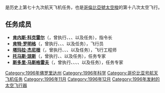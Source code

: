{{Unreferenced|time=2020-07-05T23:09:33+00:00}}
{{noteTA
|G1=Aero
}}
{{Infobox spaceflight
| operator           = [[美国国家航空航天局|美国国家航空航天局]]
| name               = {{lang|en|STS-78}}
| insignia           = Sts-80-patch.png
| spacecraft         = {{OV|102}}
| crew_size          = 5
| launch_site        = 佛罗里达州[[肯尼迪航天中心|肯尼迪航天中心]]<br />{{lang|en|LC 39B}}
| launch_date        = 1996年11月19日<br />14:55:47{{lang|en|EST}}
| landing_date       = 1996年12月7日<br />6:49:05{{lang|en|EST}}
| mission_duration   = 17天15小时53分钟18秒
| launch_mass        = 
| landing_mass       = 
| payload_mass       = {{convert|13006|kg}}
| orbit_apoapsis     = 375千米
| orbit_periapsis    = 318千米
| apsis              = 地
| orbit_reference    = [[地心轨道|地心轨道]]
| orbit_regime       = [[近地轨道|近地轨道]]
| orbit_inclination  = 28.45°
| orbit_period       = 91.5分钟
| distance_travelled = 11,000,000千米
| crew_photo         = STS-80_crew.jpg
| crew_photo_caption = 后排左起：杰尼根、马斯格雷夫、琼斯<br />前排左起：罗明格、科克雷尔
| next_mission       = [[File:Sts-81-patch.png|25px]] {{lang|en|[[STS-81|STS-81]]}}
| programme          = [[美國太空梭計劃|美國太空梭計劃]]
| previous_mission   = [[File:Sts-79-patch.png|25px]] {{lang|en|[[STS-79|STS-79]]}}
|}}

'''{{lang|en|STS-80}}'''是历史上第七十九次航天飞机任务，也是[[哥倫比亞號太空梭|哥倫比亞號太空梭]]的第十八次太空飞行。

== 任务成员 ==
* '''[[肯内斯·科克雷尔|肯内斯·科克雷尔]]'''（{{lang|en|Kenneth D. Cockrell}}，曾执行{{lang|en|[[STS-56|STS-56]]}}、{{lang|en|[[STS-69|STS-69]]}}、{{lang|en|STS-80}}、{{lang|en|[[STS-98|STS-98]]}}以及{{lang|en|[[STS-111|STS-111]]}}任务），指令长
* '''[[肯特·罗明格|肯特·罗明格]]'''（{{lang|en|Kent V. Rominger}}，曾执行{{lang|en|[[STS-73|STS-73]]}}、{{lang|en|STS-80}}、{{lang|en|[[STS-85|STS-85]]}}、{{lang|en|[[STS-96|STS-96]]}}以及{{lang|en|[[STS-100|STS-100]]}}任务），飞行员
* '''[[塔玛拉·杰尼根|塔玛拉·杰尼根]]'''（{{lang|en|Tamara E. Jernigan}}，曾执行{{lang|en|[[STS-40|STS-40]]}}、{{lang|en|[[STS-52|STS-52]]}}、{{lang|en|[[STS-67|STS-67]]}}、{{lang|en|STS-80}}以及{{lang|en|[[STS-96|STS-96]]}}任务），飞行工程师
* '''[[托马斯·琼斯|托马斯·琼斯]]'''（{{lang|en|Thomas D. Jones}}，曾执行{{lang|en|[[STS-59|STS-59]]}}、{{lang|en|[[STS-68|STS-68]]}}、{{lang|en|STS-80}}以及{{lang|en|[[STS-98|STS-98]]}}任务），任务专家
* '''[[斯多里·马斯格雷夫|斯多里·马斯格雷夫]]'''（{{lang|en|Story Musgrave}}，曾执行{{lang|en|[[STS-6|STS-6]]}}、{{lang|en|[[STS-51-F|STS-51-F]]}}、{{lang|en|[[STS-33|STS-33]]}}、{{lang|en|[[STS-44|STS-44]]}}、{{lang|en|[[STS-61|STS-61]]}}以及{{lang|en|STS-80}}任务），任务专家

{{哥伦比亚号航天飞机}}

[[Category:1996年佛罗里达州|Category:1996年佛罗里达州]]
[[Category:1996年科学|Category:1996年科学]]
[[Category:哥伦比亚号航天飞机任务|Category:哥伦比亚号航天飞机任务]]
[[Category:1996年11月|Category:1996年11月]]
[[Category:1996年12月|Category:1996年12月]]
[[Category:1996年发射的太空飞行器|Category:1996年发射的太空飞行器]]